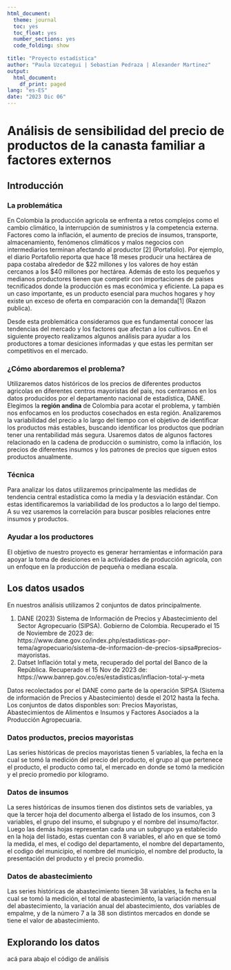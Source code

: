 ```yaml
---
html_document:
  theme: journal
  toc: yes
  toc_float: yes
  number_sections: yes
  code_folding: show
  
title: "Proyecto estadística"
author: "Paula Uzcategui | Sebastian Pedraza | Alexander Martinez"
output:
  html_document:
    df_print: paged
lang: "es-ES"
date: "2023 Dic 06"
---
```


# Análisis de sensibilidad del precio de productos de la canasta familiar a factores externos

## Introducción

### La problemática

En Colombia la producción agricola se enfrenta a retos complejos como el cambio climático, la interrupción de suministros y la competencia externa. Factores como la inflación, el aumento de precios de insumos, transporte, almacenamiento, fenómenos climáticos y malos negocios con intermediarios terminan afectando al productor [2] (Portafolio). Por ejemplo, el diario Portafolio reporta que hace 18 meses producir una hectárea de papa costaba alrededor de \$22 millones y los valores de hoy están cercanos a los \$40 millones por hectárea. Además de esto los pequeños y medianos productores tienen que competir con importaciones de paises tecnificados donde la producción es mas económica y eficiente. La papa es un caso importante, es un producto esencial para muchos hogares y hoy existe un exceso de oferta en comparación con la demanda[1] (Razon publica).

Desde esta problemática consideramos que es fundamental conocer las tendencias del mercado y los factores que afectan a los cultivos. En el siguiente proyecto realizamos algunos análisis para ayudar a los productores a tomar desiciones informadas y que estas les permitan ser competitivos en el mercado. 

### ¿Cómo abordaremos el problema?

Utilizaremos datos históricos de los precios de diferentes productos agricolas en diferentes centros mayoristas del pais, nos centramos en los datos producidos por el departamento nacional de estadística, DANE. Elegimos la **región andina** de Colombia para acotar el problema, y también nos enfocamos en  los productos cosechados en esta región. Analizaremos la variabilidad del precio a lo largo del tiempo con el objetivo de identificar los productos más estables, buscando identificar los productos que podrían tener una rentabilidad más segura. Usaremos datos de algunos factores relacionado en la cadena de producción o suministro, como la inflación, los precios de diferentes insumos y los patrones de precios que siguen estos productos anualmente.

### Técnica 

Para analizar los datos utilizaremos principalmente las medidas de tendencia central estadística como la media y la desviación estándar. Con estas identificaremos la variabilidad de los productos a lo largo del tiempo. A su vez usaremos la correlación para buscar posibles relaciones entre insumos y productos.

### Ayudar a los productores 

El objetivo de nuestro proyecto es generar herramientas e información para apoyar la toma de desiciones en la actividades de producción agricola, con un enfoque en la producción de pequeña o mediana escala. 


## Los datos usados

En nuestros análisis utilizamos 2 conjuntos de datos principalmente.

1. DANE (2023) Sistema de Información de Precios y Abastecimiento del Sector Agropecuario (SIPSA). Gobierno de Colombia. Recuperado el 15 de Noviembre de 2023 de: https://www.dane.gov.co/index.php/estadisticas-por-tema/agropecuario/sistema-de-informacion-de-precios-sipsa#precios-mayoristas. 
2. Datset Inflación total y meta, recuperado del portal del Banco de la República. Recuperado el 15 Nov de 2023 de: https://www.banrep.gov.co/es/estadisticas/inflacion-total-y-meta


Datos recolectados por el DANE como parte de la operación SIPSA (Sistema de información de Precios y Abastecimiento) desde el 2012 hasta la fecha. Los conjuntos de datos disponbles son: Precios Mayoristas, Abastecimientos de Alimentos e Insumos y Factores Asociados a la Producción Agropecuaria.

### Datos productos, precios mayoristas

Las series históricas de precios mayoristas tienen 5 variables, la fecha en la cual se tomó la medición del precio del producto, el grupo al que pertenece el producto, el producto como tal, el mercado en donde se tomó la medición y el precio promedio por kilogramo.

### Datos de insumos

La seres históricas de insumos tienen dos distintos sets de variables, ya que la tercer hoja del documento alberga el listado de los insumos, con 3 variables, el grupo del insumo, el subgrupo y el nombre del insumo/factor. Luego las demás hojas representan cada una un subgrupo ya establecido en la hoja del listado, estas cuentan con 8 variables, el año en que se tomó la medida, el mes, el codigo del departamento, el nombre del departamento, el codigo del municipio, el nombre del municipio, el nombre del producto, la presentación del producto y el precio promedio.

### Datos de abastecimiento
Las series históricas de abastecimiento tienen 38 variables, la fecha en la cual se tomó la medición, el total de abastecimiento, la variación mensual del abastecimiento, la variación anual del abastecimiento, dos variables de empalme, y de la número 7 a la 38 son distintos mercados en donde se tiene el valor de abastecimiento.


## Explorando los datos
acá para abajo el código de análisis




